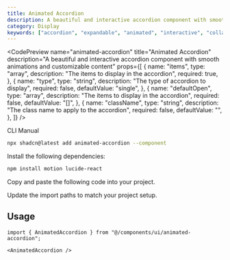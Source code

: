 ```yaml
---
title: Animated Accordion
description: A beautiful and interactive accordion component with smooth animations and customizable content
category: Display
keywords: ["accordion", "expandable", "animated", "interactive", "collapsible"]
---
```


<CodePreview
  name="animated-accordion"
  title="Animated Accordion"
  description="A beautiful and interactive accordion component with smooth animations and customizable content"
  props={[
    {
      name: "items",
      type: "array",
      description: "The items to display in the accordion",
      required: true,
    },
    {
      name: "type",
      type: "string",
      description: "The type of accordion to display",
      required: false,
      defaultValue: "single",
    },
    {
      name: "defaultOpen",
      type: "array",
      description: "The items to display in the accordion",
      required: false,
      defaultValue: "[]",
    },
    {
      name: "className",
      type: "string",
      description: "The class name to apply to the accordion",
      required: false,
      defaultValue: "",
    },
  ]}
/>

<CodeTabs>

<TabsList>
  <TabsTrigger value="cli">CLI</TabsTrigger>
  <TabsTrigger value="manual">Manual</TabsTrigger>
</TabsList>
<TabsContent value="cli">

```bash
npx shadcn@latest add animated-accordion --component
```

</TabsContent>

<TabsContent value="manual">

<Steps>

<Step>Install the following dependencies:</Step>

```bash
npm install motion lucide-react
```

<Step>Copy and paste the following code into your project.</Step>

<ComponentSource
  name="animated-accordion"
  title="components/ui/animated-accordion.tsx"
/>

<Step>Update the import paths to match your project setup.</Step>

</Steps>

</TabsContent>

</CodeTabs>

## Usage

```tsx showLineNumbers
import { AnimatedAccordion } from "@/components/ui/animated-accordion";
```

```tsx showLineNumbers
<AnimatedAccordion />
```
